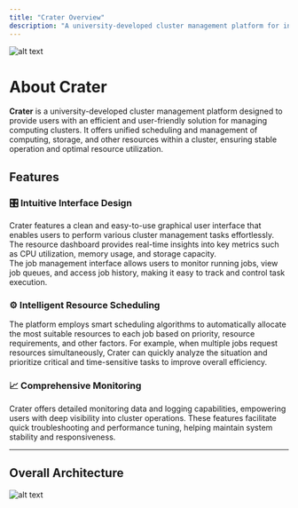 ```yaml
---
title: "Crater Overview"
description: "A university-developed cluster management platform for intelligent cluster scheduling and monitoring."
---
```

![alt text](./assets/icon.webp)

# About Crater

**Crater** is a university-developed cluster management platform designed to provide users with an efficient and user-friendly solution for managing computing clusters. It offers unified scheduling and management of computing, storage, and other resources within a cluster, ensuring stable operation and optimal resource utilization.

## Features

### 🎛️ Intuitive Interface Design
Crater features a clean and easy-to-use graphical user interface that enables users to perform various cluster management tasks effortlessly. The resource dashboard provides real-time insights into key metrics such as CPU utilization, memory usage, and storage capacity.  
The job management interface allows users to monitor running jobs, view job queues, and access job history, making it easy to track and control task execution.

### ⚙️ Intelligent Resource Scheduling
The platform employs smart scheduling algorithms to automatically allocate the most suitable resources to each job based on priority, resource requirements, and other factors. For example, when multiple jobs request resources simultaneously, Crater can quickly analyze the situation and prioritize critical and time-sensitive tasks to improve overall efficiency.

### 📈 Comprehensive Monitoring
Crater offers detailed monitoring data and logging capabilities, empowering users with deep visibility into cluster operations. These features facilitate quick troubleshooting and performance tuning, helping maintain system stability and responsiveness.

---
## Overall Architecture
![alt text](./assets/architecture.webp)